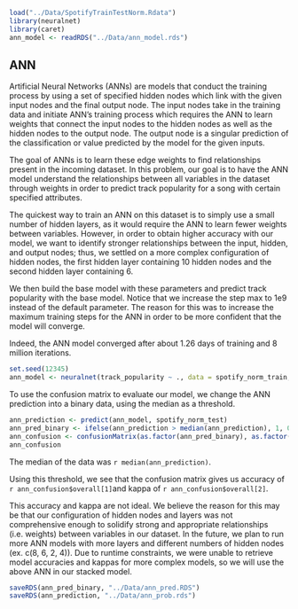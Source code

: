 ```r
load("../Data/SpotifyTrainTestNorm.Rdata")
library(neuralnet)
library(caret)
ann_model <- readRDS("../Data/ann_model.rds")
```

## ANN

Artificial Neural Networks (ANNs) are models that conduct the training process by using a set of specified hidden nodes which link with the given input nodes and the final output node. The input nodes take in the training data and initiate ANN's training process which requires the ANN to learn weights that connect the input nodes to the hidden nodes as well as the hidden nodes to the output node. The output node is a singular prediction of the classification or value predicted by the model for the given inputs.

The goal of ANNs is to learn these edge weights to find relationships present in the incoming dataset. In this problem, our goal is to have the ANN model understand the relationships between all variables in the dataset through weights in order to predict track popularity for a song with certain specified attributes. 

The quickest way to train an ANN on this dataset is to simply use a small number of hidden layers, as it would require the ANN to learn fewer weights between variables. However, in order to obtain higher accuracy with our model, we want to identify stronger relationships between the input, hidden, and output nodes; thus, we settled on a more complex configuration of hidden nodes, the first hidden layer containing 10 hidden nodes and the second hidden layer containing 6.

We then build the base model with these parameters and predict track popularity with the base model. Notice that we increase the step max to 1e9 instead of the default parameter. The reason for this was to increase the maximum training steps for the ANN in order to be more confident that the model will converge.

Indeed, the ANN model converged after about 1.26 days of training and 8 million iterations.
```r
set.seed(12345)
ann_model <- neuralnet(track_popularity ~ ., data = spotify_norm_train, hidden = c(10, 6), stepmax = 1e9, lifesign = "full")
```

To use the confusion matrix to evaluate our model, we change the ANN prediction into a binary data, using the median as a threshold. 
```r
ann_prediction <- predict(ann_model, spotify_norm_test)
ann_pred_binary <- ifelse(ann_prediction > median(ann_prediction), 1, 0)
ann_confusion <- confusionMatrix(as.factor(ann_pred_binary), as.factor(spotify_norm_test$track_popularity), positive = "1")
ann_confusion
```
The median of the data was `r median(ann_prediction)`. 

Using this threshold, we see that the confusion matrix gives us accuracy of `r ann_confusion$overall[1]`and kappa of `r ann_confusion$overall[2]`.

This accuracy and kappa are not ideal. We believe the reason for this may be that our configuration of hidden nodes and layers was not comprehensive enough to solidify strong and appropriate relationships (i.e. weights) between variables in our dataset. In the future, we plan to run more ANN models with more layers and different numbers of hidden nodes (ex. c(8, 6, 2, 4)). Due to runtime constraints, we were unable to retrieve model accuracies and kappas for more complex models, so we will use the above ANN in our stacked model.

```r
saveRDS(ann_pred_binary, "../Data/ann_pred.RDS")
saveRDS(ann_prediction, "../Data/ann_prob.rds")
```

